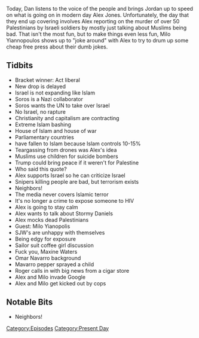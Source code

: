{{DEFAULTSORT:
    #_EPISODE_0161:May 14, 2018
}}{{Episode
    | title           = May 14, 2018
    | caption         = [https://knowledgefight.libsyn.com/knowledge-fight-may-14-2018 Listen to this episode on Libsyn]
    | episodeNumber   = 161
    | length          = 01:51:21
    | airDate         = May 16, 2018
    | coverageDate    = May 14, 2018
    | episodeType     = [[:Category:Present Day|Present Day]]
    | appearance      = [[George Soros]], [[Stormy Daniels]], [[Milo Yianopolis]], [[Maxine Waters]], [[Omar Navarro]], [[Roger Stone]]
    | oocDrop         = We're about to turn your lights on baby!; You like that? Yes Dad.
    | previousEpisode = [[160: January 22-25, 2009]]
    | nextEpisode     = [[162: May 19, 2018]]
}}

{{Stub}}

Today, Dan listens to the voice of the people and brings Jordan up to speed on what is going on in modern day Alex Jones. Unfortunately, the day that they end up covering involves Alex reporting on the murder of over 50 Palestinians by Israeli soldiers by mostly just talking about Muslims being bad. That isn't the most fun, but to make things even less fun, Milo Yiannopoulos shows up to "joke around" with Alex to try to drum up some cheap free press about their dumb jokes.

==Tidbits==

*Bracket winner: Act liberal
*New drop is delayed
*Israel is not expanding like Islam
*Soros is a Nazi collaborator
*Soros wants the UN to take over Israel
*No Israel, no rapture
*Christianity and capitalism are contracting
*Extreme Islam bashing
*House of Islam and house of war
*Parliamentary countries
*have fallen to Islam because Islam controls 10-15%
*Teargassing from drones was Alex's idea
*Muslims use children for suicide bombers
*Trump could bring peace if it weren't for Palestine
*Who said this quote?
*Alex supports Israel so he can criticize Israel
*Snipers killing people are bad, but terrorism exists
*Neighbors!
*The media never covers Islamic terror
*It's no longer a crime to expose someone to HIV
*Alex is going to stay calm
*Alex wants to talk about Stormy Daniels
*Alex mocks dead Palestinians
*Guest: Milo Yianopolis
*SJW's are unhappy with themselves
*Being edgy for exposure
*Sailor suit coffee girl discussion
*Fuck you, Maxine Waters
*Omar Navarro background
*Mavarro pepper sprayed a child
*Roger calls in with big news from a cigar store
*Alex and Milo invade Google
*Alex and Milo get kicked out by cops

==Notable Bits==

*Neighbors!

[[Category:Episodes]]
[[Category:Present Day]]